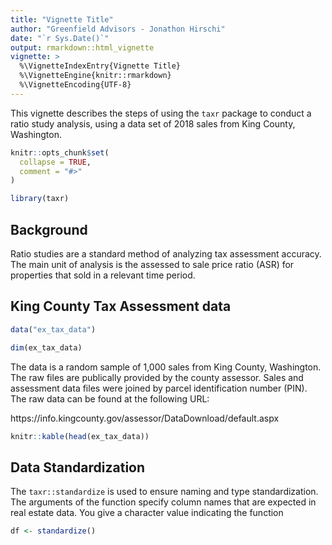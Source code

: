 ```yaml
---
title: "Vignette Title"
author: "Greenfield Advisors - Jonathon Hirschi"
date: "`r Sys.Date()`"
output: rmarkdown::html_vignette
vignette: >
  %\VignetteIndexEntry{Vignette Title}
  %\VignetteEngine{knitr::rmarkdown}
  %\VignetteEncoding{UTF-8}
---
```


This vignette describes the steps of using the `taxr` package to conduct a ratio study analysis, using a data set of 2018 sales from King County, Washington.

```r
knitr::opts_chunk$set(
  collapse = TRUE,
  comment = "#>"
)

library(taxr)
```

## Background

Ratio studies are a standard method of analyzing tax assessment accuracy. The main unit of analysis is the assessed to sale price ratio (ASR) for properties that sold in a relevant time period.

## King County Tax Assessment data

```r
data("ex_tax_data")

dim(ex_tax_data)
```

The data is a random sample of 1,000 sales from King County, Washington. The raw files are publically provided by the county assessor. Sales and assessment data files were joined by parcel identification number (PIN). The raw data can be found at the following URL:

https://info.kingcounty.gov/assessor/DataDownload/default.aspx

```r
knitr::kable(head(ex_tax_data))
```

## Data Standardization

The `taxr::standardize` is used to ensure naming and type standardization. The arguments of the function specify column names that are expected in real estate data. You give a character value indicating the function

```r
df <- standardize()
```

